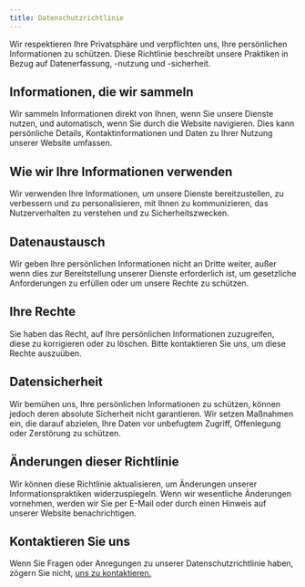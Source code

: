 ```yaml
---
title: Datenschutzrichtlinie
---
```


Wir respektieren Ihre Privatsphäre und verpflichten uns, Ihre persönlichen
Informationen zu schützen. Diese Richtlinie beschreibt unsere Praktiken in Bezug
auf Datenerfassung, -nutzung und -sicherheit.

## Informationen, die wir sammeln

Wir sammeln Informationen direkt von Ihnen, wenn Sie unsere Dienste nutzen, und
automatisch, wenn Sie durch die Website navigieren. Dies kann persönliche
Details, Kontaktinformationen und Daten zu Ihrer Nutzung unserer Website
umfassen.

## Wie wir Ihre Informationen verwenden

Wir verwenden Ihre Informationen, um unsere Dienste bereitzustellen, zu
verbessern und zu personalisieren, mit Ihnen zu kommunizieren, das
Nutzerverhalten zu verstehen und zu Sicherheitszwecken.

## Datenaustausch

Wir geben Ihre persönlichen Informationen nicht an Dritte weiter, außer wenn
dies zur Bereitstellung unserer Dienste erforderlich ist, um gesetzliche
Anforderungen zu erfüllen oder um unsere Rechte zu schützen.

## Ihre Rechte

Sie haben das Recht, auf Ihre persönlichen Informationen zuzugreifen, diese zu
korrigieren oder zu löschen. Bitte kontaktieren Sie uns, um diese Rechte
auszuüben.

## Datensicherheit

Wir bemühen uns, Ihre persönlichen Informationen zu schützen, können jedoch
deren absolute Sicherheit nicht garantieren. Wir setzen Maßnahmen ein, die
darauf abzielen, Ihre Daten vor unbefugtem Zugriff, Offenlegung oder Zerstörung
zu schützen.

## Änderungen dieser Richtlinie

Wir können diese Richtlinie aktualisieren, um Änderungen unserer
Informationspraktiken widerzuspiegeln. Wenn wir wesentliche Änderungen
vornehmen, werden wir Sie per E-Mail oder durch einen Hinweis auf unserer
Website benachrichtigen.

## Kontaktieren Sie uns

Wenn Sie Fragen oder Anregungen zu unserer Datenschutzrichtlinie haben, zögern
Sie nicht, [uns zu kontaktieren.](/contact)
